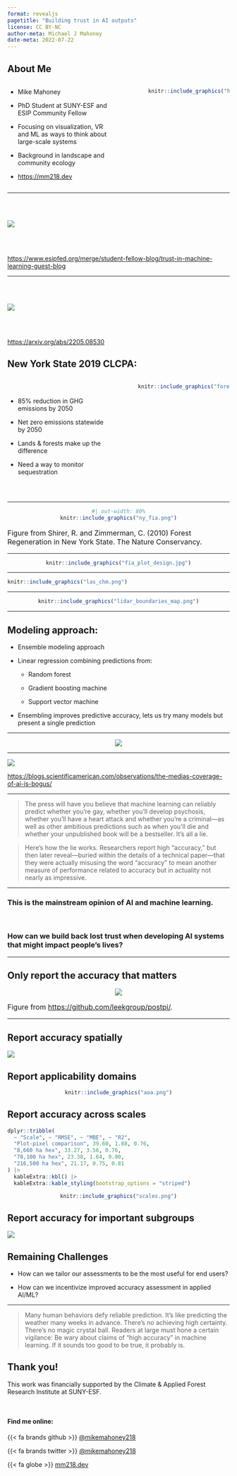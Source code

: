 ```yaml
---
format: revealjs
pagetitle: "Building trust in AI outputs"
license: CC BY-NC
author-meta: Michael J Mahoney
date-meta: 2022-07-22
---
```


## {background-image="splash.jpg"}


## About Me

:::: {.columns}

::: {.column width="50%"}

- Mike Mahoney

- PhD Student at SUNY-ESF and ESIP Community Fellow

- Focusing on visualization, VR and ML as ways to think about large-scale systems

- Background in landscape and community ecology

- [https://mm218.dev](https://mm218.dev)

:::

::: {.column width="10%"}
:::

::: {.column width="40%"}

```r
knitr::include_graphics("https://github.com/mikemahoney218.png")
```

:::

::::

---

<br />
<br />

![](blog.png)

<br />
<br />

[https://www.esipfed.org/merge/student-fellow-blog/trust-in-machine-learning-guest-blog](https://www.esipfed.org/merge/student-fellow-blog/trust-in-machine-learning-guest-blog)

---

<br />
<br />

![](preprint.png)

<br />
<br />

[https://arxiv.org/abs/2205.08530](https://arxiv.org/abs/2205.08530)



## New York State 2019 CLCPA:

:::: {.columns}

::: {.column width="50%"}

<br />

+ 85% reduction in GHG emissions by 2050  

+ Net zero emissions statewide by 2050

+ Lands & forests make up the difference

+ Need a way to monitor sequestration

:::

::: {.column width="5%"}
:::

::: {.column width="45%"}
```r
knitr::include_graphics("forest.jpg")
```

:::

::::

<br /> 

---

<center>
```r
#| out-width: 80%
knitr::include_graphics("ny_fia.png")
```
</center>

<p style="font-size:16px">Figure from Shirer, R. and Zimmerman, C. (2010) Forest Regeneration in New York State. The Nature Conservancy.</p>

---

<center>
```r
knitr::include_graphics("fia_plot_design.jpg")
```
</center>

---


```r
knitr::include_graphics("las_chm.png")
```

---


<center>
```r
knitr::include_graphics("lidar_boundaries_map.png")
```
</center>

---

## Modeling approach:

+ Ensemble modeling approach

<p></p>

+ Linear regression combining predictions from:

  + Random forest 

  + Gradient boosting machine

  + Support vector machine

<p></p>

+ Ensembling improves predictive accuracy, lets us try many models but present a single prediction

---

<center>
![](lidaragb.png)
</center>

---

![](bogus.png)

[https://blogs.scientificamerican.com/observations/the-medias-coverage-of-ai-is-bogus/](https://blogs.scientificamerican.com/observations/the-medias-coverage-of-ai-is-bogus/)

---

> The press will have you believe that machine learning can reliably predict whether you're gay, whether you'll develop psychosis, whether you’ll have a heart attack and whether you're a criminal—as well as other ambitious predictions such as when you'll die and whether your unpublished book will be a bestseller. It's all a lie. 

> Here's how the lie works. Researchers report high "accuracy," but then later reveal—buried within the details of a technical paper—that they were actually misusing the word "accuracy" to mean another measure of performance related to accuracy but in actuality not nearly as impressive.

---

### This is the mainstream opinion of AI and machine learning.

<br />

### How can we build back lost trust when developing AI systems that might impact people's lives?

---

## Only report the accuracy that matters

<center>
![](https://github.com/leekgroup/postpi/raw/master/image/problem_caused.png)
</center>

<p style="font-size:16px">Figure from [https://github.com/leekgroup/postpi/](https://github.com/leekgroup/postpi/).</p>

---

## Report accuracy spatially

![](hex_panel.png)

## Report applicability domains

<center>
```r
knitr::include_graphics("aoa.png")
```
</center>

## Report accuracy across scales

```r
dplyr::tribble(
  ~ "Scale", ~ "RMSE", ~ "MBE", ~ "R2", 
  "Plot-pixel comparison", 39.60, 1.88, 0.76,
  "8,660 ha hex", 33.27, 3.56, 0.76,
  "78,100 ha hex", 23.38, 1.64, 0.80,
  "216,500 ha hex", 21.17, 0.75, 0.81
) |> 
  kableExtra::kbl() |> 
  kableExtra::kable_styling(bootstrap_options = "striped")
```

<center>

```r
knitr::include_graphics("scales.png")
```

</center>


## Report accuracy for important subgroups

![](agreement.png)

## Remaining Challenges

+ How can we tailor our assessments to be the most useful for end users?

<p></p>

+ How can we incentivize improved accuracy assessment in applied AI/ML?

---

> Many human behaviors defy reliable prediction. It’s like predicting the weather many weeks in advance. There's no achieving high certainty. There's no magic crystal ball. Readers at large must hone a certain vigilance: Be wary about claims of "high accuracy" in machine learning. If it sounds too good to be true, it probably is.

## Thank you!

This work was financially supported by the Climate & Applied Forest Research Institute at SUNY-ESF.

<br />

#### Find me online:

{{< fa brands github >}} [@mikemahoney218](https://github.com/mikemahoney218/) 

{{< fa brands twitter >}} [@mikemahoney218](https://twitter.com/mikemahoney218/) 

{{< fa globe >}} [mm218.dev](https://mm218.dev)

<br />

